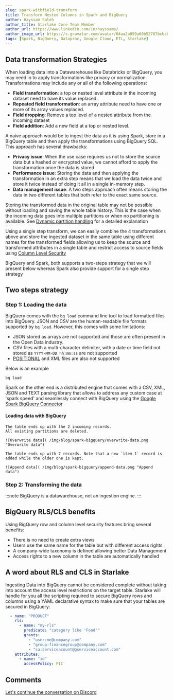 ```yaml
---
slug: spark-withfield-transform
title: Transform Nested Columns in Spark and BigQuery
author: Hayssam Saleh
author_title: Starlake Core Team Member
author_url: https://www.linkedin.com/in/hayssams/
author_image_url: https://s.gravatar.com/avatar/04aa2a859a66b52787bcba8c36beba8c.png
tags: [Spark, BigQuery, Dataproc, Google Cloud, ETL, Starlake]
---
```





## Data transformation Strategies

When loading data into a Datawarehouse like Databricks or BigQuery, you may need in to apply transformations like
privacy or normalization. Transformations may include any or all of the following operations:
- **Field transformation**: a top or nested level attribute in the incoming dataset need to have its value replaced.
- **Repeated field transformation**: an array attribute need to have one or more of its array values replaced.
- **Field dropping**: Remove a top level of a nested attribute from the incoming dataset
- **Field addition**: Add a new field at a top or nested level.

A naive approach would be to ingest the data as it is using Spark, store in a BigQuery table
and then apply the transformations using BigQuery SQL. This approach has several drawbacks:
- **Privacy issue**: When the use case requires us not to store the source data but a hashed or encrypted value,
                     we cannot afford to apply the transformation once the data is stored
- **Performance issue**: Storing the data and then applying the transformation in an extra step means that we load the data twice and store it twice
                         instead of doing it all in a single in-memory step.
- **Data management issue**: A two steps approach often means storing the data in two different tables that both refer to the exact same source.

Storing the transformed data in the original table may not be possible without loading and saving the whole table history.
This is the case when the incoming data goes into multiple partitions or when  no partitioning is available.
See [Dynamic partition handling](/starlake/blog/spark-big-query-partitioning) for a detailed explanation

Using a single step transform, we can easily combine the 4 transformations above and store
the ingested dataset in the same table using different names for the transformed fields allowing us to keep
the source and transformed attributes in a single table and restrict access to source fields using
[Column Level Security](/starlake/blog/rls-cls-big-query)

BigQuery and Spark, both supports a two-steps strategy that we will present below whereas
Spark also provide support for a single step strategy


## Two steps strategy

### Step 1: Loading the data

BigQuery comes with the `bq load` command line tool to load formatted files into BigQuery. JSON and CSV are the human-readable
file formats supported by `bq load`. However, this comes with some limitations:
- JSON stored as arrays are not supported and those are often present in the Open Data industry.
- CSV files with a multi-character delimiter, with a date or time field not stored as `YYYY-MM-DD hh:mm:ss` are not supported
- [POSITIONAL](https://www.ibm.com/docs/en/order-management?topic=formats-positional-flat-files) and XML files are also not supported

Below is an example
```shell
bq load
```


Spark on the other end is a distributed engine that comes with a CSV, XML, JSON and TEXT parsing library that allows
to address any custom case at 'spark speed' and seamlessly connect with BigQuery
using the [Google Spark BigQuery Connector](https://github.com/GoogleCloudDataproc/spark-bigquery-connector)

#### Loading data with BigQuery
<Tabs groupId="loadbq">
<TabItem value="loadcsv" label="Load CSV">

    The table ends up with the 2 incoming records.
    All existing partitions are deleted.

    ![Overwrite data]( /img/blog/spark-bigquery/overwrite-data.png "Overwrite data")

</TabItem>
<TabItem value="loadjson" label="Load JSON">

    The table ends up with 7 records. Note that a new `ìtem 1` record is added while the older one is kept.

    ![Append data]( /img/blog/spark-bigquery/append-data.png "Append data")

</TabItem>
</Tabs>



### Step 2: Transforming the data

:::note
BigQuery is a datawarehouse, not an ingestion engine.
:::

## BigQuery RLS/CLS benefits

Using BigQuery row and column level security features bring several benefits:
- There is no need to create extra views
- Users use the same name for the table but with different access rights
- A company-wide taxonomy is defined allowing better Data Management
- Access rights to a new column in the table are automatically handled

## A word about RLS and CLS in Starlake

Ingesting Data into BigQuery cannot be considered complete without taking into account the access level restrictions on the target table.
Starlake will handle for you all the scripting required to secure BigQuery rows and columns using a YAML declarative syntax to make sure
that your tables are secured in BigQuery:
```yaml {2,11} title="Declarative Row Level & Column Level Security"
  - name: "PRODUCT"
    rls:
      - name: "my-rls"
        predicate: "category like 'Food'"
        grants:
          - "user:me@company.com"
          - "group:financegroup@company.com"
          - "sa:serviceacount@gserviceaccount.com"
    attributes:
      - name: "id"
        accessPolicy: PII
```
## Comments
[Let's continue the conversation on Discord](https://discord.com/channels/833336395430625310/908709208025858079)
